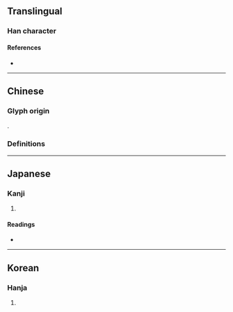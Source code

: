 {{also|𣝓}}
{{character info/new}}
==Translingual==

===Han character===
{{Han char|rn=75|rad=木|as=14|sn=18|four=|canj=MKD|ids=⿸厭木(G),⿱厭朩(T),⿱厭木(JK)}}

====References====
* {{Han ref|kx=0559.050|dkj=15750|dj=0948.210|hdz=21308.060|uh=6ABF|ud=27327}}

----

==Chinese==

===Glyph origin===
{{Han etym}}
{{Han compound|厭|木|c1=p|c2=s|t2=tree|ls=psc}}.

===Definitions===
{{zh-see|𣝓}}

----

==Japanese==

===Kanji===
{{ja-kanji|grade=|rs=木14}}

# {{rfdef|ja|sort=木14}}

====Readings====
* {{ja-readings|on=えん|kun=やまぐわ}}

----

==Korean==

===Hanja===
{{ko-hanja|hangeul=염|eumhun=|rv=yeom|mr=yŏm|y=yem}}

# {{rfdef|ko|sort=木14}}